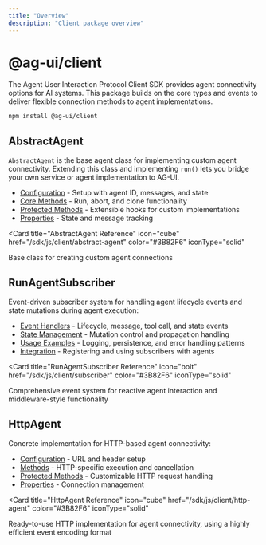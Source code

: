 ```yaml
---
title: "Overview"
description: "Client package overview"
---
```


# @ag-ui/client

The Agent User Interaction Protocol Client SDK provides agent connectivity
options for AI systems. This package builds on the core types and events to
deliver flexible connection methods to agent implementations.

```bash
npm install @ag-ui/client
```

## AbstractAgent

`AbstractAgent` is the base agent class for implementing custom agent
connectivity. Extending this class and implementing `run()` lets you bridge your
own service or agent implementation to AG-UI.

- [Configuration](/sdk/js/client/abstract-agent#configuration) - Setup with
  agent ID, messages, and state
- [Core Methods](/sdk/js/client/abstract-agent#core-methods) - Run, abort, and
  clone functionality
- [Protected Methods](/sdk/js/client/abstract-agent#protected-methods) -
  Extensible hooks for custom implementations
- [Properties](/sdk/js/client/abstract-agent#properties) - State and message
  tracking

<Card
  title="AbstractAgent Reference"
  icon="cube"
  href="/sdk/js/client/abstract-agent"
  color="#3B82F6"
  iconType="solid"
>
  Base class for creating custom agent connections
</Card>

## RunAgentSubscriber

Event-driven subscriber system for handling agent lifecycle events and state
mutations during agent execution:

- [Event Handlers](/sdk/js/client/subscriber#event-handlers) - Lifecycle,
  message, tool call, and state events
- [State Management](/sdk/js/client/subscriber#state-management) - Mutation
  control and propagation handling
- [Usage Examples](/sdk/js/client/subscriber#usage-examples) - Logging,
  persistence, and error handling patterns
- [Integration](/sdk/js/client/subscriber#integration-with-agents) - Registering
  and using subscribers with agents

<Card
  title="RunAgentSubscriber Reference"
  icon="bolt"
  href="/sdk/js/client/subscriber"
  color="#3B82F6"
  iconType="solid"
>
  Comprehensive event system for reactive agent interaction and middleware-style
  functionality
</Card>

## HttpAgent

Concrete implementation for HTTP-based agent connectivity:

- [Configuration](/sdk/js/client/http-agent#configuration) - URL and header
  setup
- [Methods](/sdk/js/client/http-agent#methods) - HTTP-specific execution and
  cancellation
- [Protected Methods](/sdk/js/client/http-agent#protected-methods) -
  Customizable HTTP request handling
- [Properties](/sdk/js/client/http-agent#properties) - Connection management

<Card
  title="HttpAgent Reference"
  icon="cube"
  href="/sdk/js/client/http-agent"
  color="#3B82F6"
  iconType="solid"
>
  Ready-to-use HTTP implementation for agent connectivity, using a highly
  efficient event encoding format
</Card>
